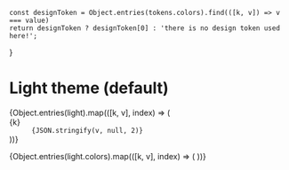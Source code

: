 


<Meta title="Themes/Light" />

    const designToken = Object.entries(tokens.colors).find(([k, v]) => v === value)
    return designToken ? designToken[0] : 'there is no design token used here!';
}

# Light theme (default)

<dl>
	{Object.entries(light).map(([k, v], index) => (
		<div key={index}>
			<dt>{k}</dt>
			<dd>
				<code>{JSON.stringify(v, null, 2)}</code>
			</dd>
		</div>
	))}
</dl>

<ColorPalette>
    {Object.entries(light.colors).map(([k, v], index) => (
        <ColorItem
          key={index}
          title={k}
          colors={{ [`${getTokenNameByValue(v)}`]: v }}
        />
	))}
</ColorPalette>